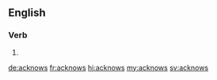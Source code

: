 ==English==

===Verb===
{{head|en|verb form}}

# {{en-third-person singular of|acknow}}

[[de:acknows]]
[[fr:acknows]]
[[hi:acknows]]
[[my:acknows]]
[[sv:acknows]]